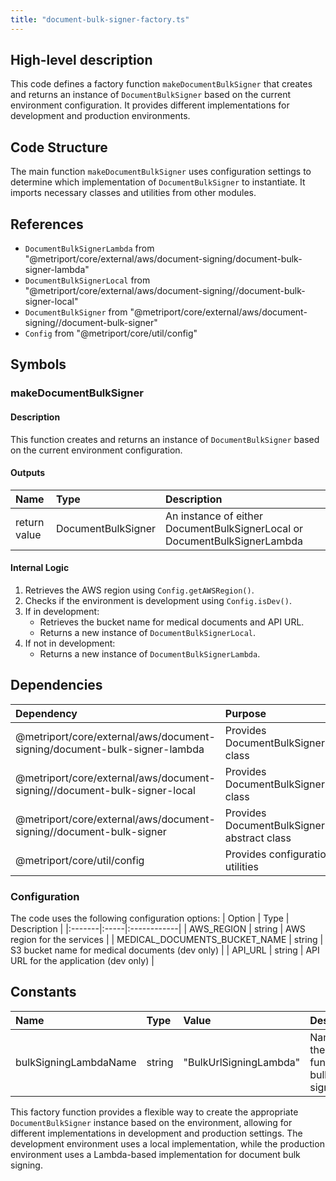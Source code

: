 ```yaml
---
title: "document-bulk-signer-factory.ts"
---
```


## High-level description
This code defines a factory function `makeDocumentBulkSigner` that creates and returns an instance of `DocumentBulkSigner` based on the current environment configuration. It provides different implementations for development and production environments.

## Code Structure
The main function `makeDocumentBulkSigner` uses configuration settings to determine which implementation of `DocumentBulkSigner` to instantiate. It imports necessary classes and utilities from other modules.

## References
- `DocumentBulkSignerLambda` from "@metriport/core/external/aws/document-signing/document-bulk-signer-lambda"
- `DocumentBulkSignerLocal` from "@metriport/core/external/aws/document-signing//document-bulk-signer-local"
- `DocumentBulkSigner` from "@metriport/core/external/aws/document-signing//document-bulk-signer"
- `Config` from "@metriport/core/util/config"

## Symbols

### makeDocumentBulkSigner
#### Description
This function creates and returns an instance of `DocumentBulkSigner` based on the current environment configuration.

#### Outputs
| Name | Type | Description |
|:-----|:-----|:------------|
| return value | DocumentBulkSigner | An instance of either DocumentBulkSignerLocal or DocumentBulkSignerLambda |

#### Internal Logic
1. Retrieves the AWS region using `Config.getAWSRegion()`.
2. Checks if the environment is development using `Config.isDev()`.
3. If in development:
   - Retrieves the bucket name for medical documents and API URL.
   - Returns a new instance of `DocumentBulkSignerLocal`.
4. If not in development:
   - Returns a new instance of `DocumentBulkSignerLambda`.

## Dependencies
| Dependency | Purpose |
|:-----------|:--------|
| @metriport/core/external/aws/document-signing/document-bulk-signer-lambda | Provides DocumentBulkSignerLambda class |
| @metriport/core/external/aws/document-signing//document-bulk-signer-local | Provides DocumentBulkSignerLocal class |
| @metriport/core/external/aws/document-signing//document-bulk-signer | Provides DocumentBulkSigner abstract class |
| @metriport/core/util/config | Provides configuration utilities |

### Configuration
The code uses the following configuration options:
| Option | Type | Description |
|:-------|:-----|:------------|
| AWS_REGION | string | AWS region for the services |
| MEDICAL_DOCUMENTS_BUCKET_NAME | string | S3 bucket name for medical documents (dev only) |
| API_URL | string | API URL for the application (dev only) |

## Constants
| Name | Type | Value | Description |
|:-----|:-----|:------|:------------|
| bulkSigningLambdaName | string | "BulkUrlSigningLambda" | Name of the Lambda function for bulk URL signing |

This factory function provides a flexible way to create the appropriate `DocumentBulkSigner` instance based on the environment, allowing for different implementations in development and production settings. The development environment uses a local implementation, while the production environment uses a Lambda-based implementation for document bulk signing.